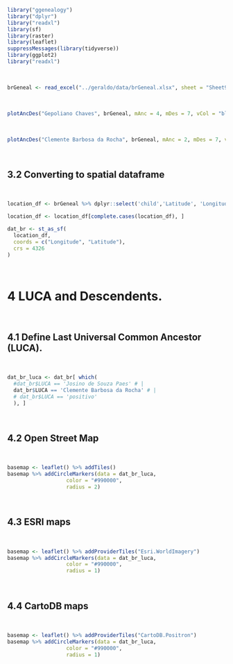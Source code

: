 
```r
library("ggenealogy")
library("dplyr")
library("readxl")
library(sf)
library(raster)
library(leaflet)
suppressMessages(library(tidyverse))
library(ggplot2)
library("readxl")

```

\

```r
brGeneal <- read_excel("../geraldo/data/brGeneal.xlsx", sheet = "Sheet9")
```

\

```r
plotAncDes("Gepoliano Chaves", brGeneal, mAnc = 4, mDes = 7, vCol = "blue")
```

\

```r
plotAncDes("Clemente Barbosa da Rocha", brGeneal, mAnc = 2, mDes = 7, vCol = "blue")
```

\

## 3.2 Converting to spatial dataframe

\

```r
location_df <- brGeneal %>% dplyr::select('child','Latitude', 'Longitude', 'LUCA')

location_df <- location_df[complete.cases(location_df), ]

dat_br <- st_as_sf(
  location_df,
  coords = c("Longitude", "Latitude"),
  crs = 4326
)
```

\

# 4 LUCA and Descendents.

\

## 4.1 Define Last Universal Common Ancestor (LUCA).

\

```r
dat_br_luca <- dat_br[ which(
  #dat_br$LUCA == 'Josino de Souza Paes' # |
  dat_br$LUCA == 'Clemente Barbosa da Rocha' # |
  # dat_br$LUCA == 'positivo' 
  ), ]
```

\

## 4.2 Open Street Map

\

```r
basemap <- leaflet() %>% addTiles()
basemap %>% addCircleMarkers(data = dat_br_luca,
                   color = "#990000",
                   radius = 2)
```

\

## 4.3 ESRI maps

\

```r
basemap <- leaflet() %>% addProviderTiles("Esri.WorldImagery")
basemap %>% addCircleMarkers(data = dat_br_luca,
                   color = "#990000",
                   radius = 1)
```

\

## 4.4 CartoDB maps

\

```r
basemap <- leaflet() %>% addProviderTiles("CartoDB.Positron")
basemap %>% addCircleMarkers(data = dat_br_luca,
                   color = "#990000",
                   radius = 1)
```


